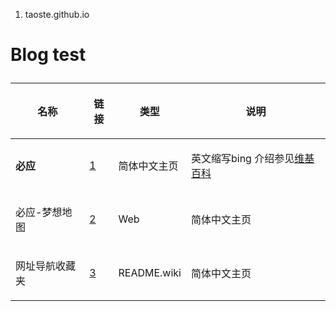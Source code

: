 # taoste.github.io
<h1>Blog test</h1>

{|
! 名称 !! 链接 !! 类型 !! 说明
|-
| '''必应''' || [http://cn.bing.com/] ||  简体中文主页 || 英文缩写bing 介绍参见[https://zh.wikipedia.org/wiki/Bing 维基百科]
|-
| 必应-梦想地图 || [http://cn.bing.com/dreammap/?mkt=zh-cn] || Web || 简体中文主页
|-
| 网址导航收藏夹 || [https://github.com/taoste/taoste.github.io/sites/] || README.wiki || 简体中文主页
|}
